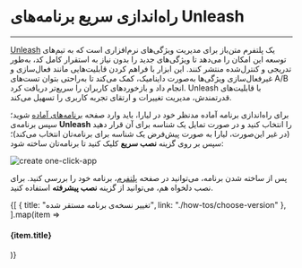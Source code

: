 

<Layout>
<Head>
<title>مستندات راه‌اندازی سریع برنامه‌های unleash - لیارا</title>
</Head>

# راه‌اندازی سریع برنامه‌های Unleash
<hr className="mb-2" />

<a href="https://unleash.org/" className="text-[#2196f3] ">Unleash</a> یک پلتفرم متن‌باز برای مدیریت ویژگی‌های نرم‌افزاری است که به تیم‌های توسعه این امکان را می‌دهد تا ویژگی‌های جدید را بدون نیاز به استقرار کامل کد، به‌طور تدریجی و کنترل‌شده منتشر کنند. این ابزار با فراهم کردن قابلیت‌هایی مانند فعال‌سازی و غیرفعال‌سازی ویژگی‌ها به‌صورت داینامیک، کمک می‌کند تا به‌راحتی بتوان تست‌های A/B انجام داد و بازخوردهای کاربران را سریع‌تر دریافت کرد. Unleash با قابلیت‌های قدرتمندش، مدیریت تغییرات و ارتقای تجربه کاربری را تسهیل می‌کند.







<div className="h-4" />

برای راه‌اندازی برنامه آماده مدنظر خود در لیارا، باید وارد صفحه <a href="https://console.liara.ir/one-click-apps" className="text-[#2196f3] ">برنامه‌های آماده</a> شوید؛ سپس برنامه‌ی <b>Unleash</b> 
را انتخاب کنید و در صورت تمایل یک شناسه برای آن قرار دهید (در غیر این‌صورت، لیارا به صورت پیش‌فرض یک شناسه برای برنامه‌تان انتخاب می‌کند)؛ سپس بر روی گزینه **نصب سریع** کلیک کنید تا برنامه‌تان ساخته شود:
<div className="h-4" />
<img src="https://files.liara.ir/docs/unleash/create.gif" alt="create one-click-app" />

<div className="h-4" />

پس از ساخته شدن برنامه، می‌توانید در صفحه <a href="https://console.liara.ir/apps" className="text-[#2196f3] ">پلتفرم</a>، برنامه خود را بررسی کنید. برای نصب دلخواه هم، می‌توانید از گزینه **نصب پیشرفته** استفاده کنید. 

<Section id="see-also" title="همچنین بخوانید:" />

<div className='h-2' />
<div className="grid md:grid-cols-1 gap-4">
            {[
      {
        title: "تغییر نسخه‌ی برنامه مستقر شده",
        link: "./how-tos/choose-version"
      },
  ].map(item =>
    <Link href={item.link}>
    <Card className="flex cursor-pointer w-full items-center justify-between">
        <div className="flex items-center gap-3">
        <h4>
            {item.title}
        </h4>
        </div>
        <GoArrowLeft className="ml-1" />
    </Card>
    </Link>
            )}
</div>


</Layout>